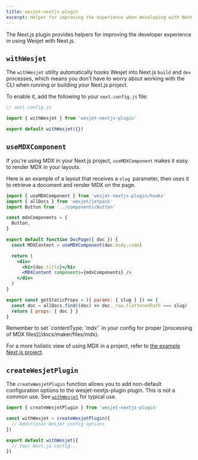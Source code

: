 ```yaml
---
title: wesjet-nextjs-plugin
excerpt: Helper for improving the experience when developing with Next.js.
---
```


The Next.js plugin provides helpers for improving the developer experience in using Wesjet with Next.js.

## `withWesjet`

The `withWesjet` utility automatically hooks Wesjet into Next.js `build` and `dev` processes, which means you don't have to worry about working with the CLI when running or building your Next.js project.

To enable it, add the following to your `next.config.js` file:

```js
// next.config.js

import { withWesjet } from 'wesjet-nextjs-plugin'

export default withWesjet({})
```

## `useMDXComponent`

If you're using MDX in your Next.js project, `useMDXComponent` makes it easy to render MDX in your layouts.

Here is an example of a layout that receives a `slug `parameter, then uses it to retrieve a document and render MDX on the page.

```jsx
import { useMDXComponent } from 'wesjet-nextjs-plugin/hooks'
import { allDocs } from 'wesjet/jetpack'
import Button from '../components/Button'

const mdxComponents = {
  Button,
}

export default function DocPage({ doc }) {
  const MDXContent = useMDXComponent(doc.body.code)

  return (
    <div>
      <h1>{doc.title}</h1>
      <MDXContent components={mdxComponents} />
    </div>
  )
}

export const getStaticProps = ({ params: { slug } }) => {
  const doc = allDocs.find((doc) => doc._raw.flattenedPath === slug)
  return { props: { doc } }
}
```

<Callout>
  Remember to set `contentType: 'mdx'` in your config for proper [processing of MDX files](/docs/maker/files/mdx).
</Callout>

For a more holistic view of using MDX in a project, refer to [the example Next.js project](https://github.com/wesbitty/wesjet-starter).

## `createWesjetPlugin`

The `createWesjetPlugin` function allows you to add non-default configuration options to the wesjet-nextjs-plugin plugin. This is not a common use. See [`withWesjet`](#withWesjet) for typical use.

```js
import { createWesjetPlugin } from 'wesjet-nextjs-plugin'

const withWesjet = createWesjetPlugin({
  // Additional Wesjet config options
})

export default withWesjet({
  // Your Next.js config...
})
```
